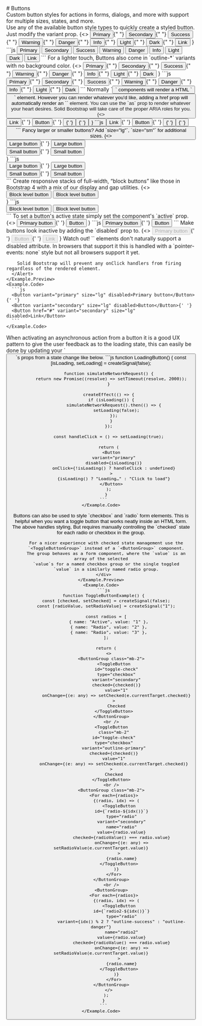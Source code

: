 
<GithubSource name="components/buttons.mdx" />
# Buttons

<div class="lead">
  Custom button styles for actions in forms, dialogs, and more with
  support for multiple sizes, states, and more.
</div>

<div class="row gy-5 pt-3">

  <Example title="Examples">
    <Example.Intro>
      Use any of the available button style types to quickly create a styled button. Just modify the variant prop.
    </Example.Intro>
    <Example.Preview>
    {<>
      <Button variant="primary">Primary</Button>{" "}
      <Button variant="secondary">Secondary</Button>{" "}
      <Button variant="success">Success</Button>{" "}
      <Button variant="warning">Warning</Button>{" "}
      <Button variant="danger">Danger</Button>{" "}
      <Button variant="info">Info</Button>{" "}
      <Button variant="light">Light</Button>{" "}
      <Button variant="dark">Dark</Button>{" "}
      <Button variant="link">Link</Button>
    </>}
    </Example.Preview>
    <Example.Code>
      ```js
        <Button variant="primary">Primary</Button>
        <Button variant="secondary">Secondary</Button>
        <Button variant="success">Success</Button>
        <Button variant="warning">Warning</Button>
        <Button variant="danger">Danger</Button>
        <Button variant="info">Info</Button>
        <Button variant="light">Light</Button>
        <Button variant="dark">Dark</Button>
        <Button variant="link">Link</Button>
      ```
    </Example.Code>
  </Example>

  <Example title="Outline buttons">
    <Example.Intro>
      For a lighter touch, Buttons also come in `outline-*` variants with no background color.
    </Example.Intro>
    <Example.Preview>
    {<>
      <Button variant="outline-primary">Primary</Button>{" "}
      <Button variant="outline-secondary">Secondary</Button>{" "}
      <Button variant="outline-success">Success</Button>{" "}
      <Button variant="outline-warning">Warning</Button>{" "}
      <Button variant="outline-danger">Danger</Button>{" "}
      <Button variant="outline-info">Info</Button>{" "}
      <Button variant="outline-light">Light</Button>{" "}
      <Button variant="outline-dark">Dark</Button>
    </>}
    </Example.Preview>
    <Example.Code>
      ```js
      <Button variant="outline-primary">Primary</Button>{" "}
      <Button variant="outline-secondary">Secondary</Button>{" "}
      <Button variant="outline-success">Success</Button>{" "}
      <Button variant="outline-warning">Warning</Button>{" "}
      <Button variant="outline-danger">Danger</Button>{" "}
      <Button variant="outline-info">Info</Button>{" "}
      <Button variant="outline-light">Light</Button>{" "}
      <Button variant="outline-dark">Dark</Button>
      ```
    </Example.Code>
  </Example>

  <Example title="Button tags">
    <Example.Intro>
      Normally `<Button>` components will render a HTML `<button>` element. However you can render whatever you'd like, adding a href prop will automatically render an `<a />` element. You can use the `as` prop to render whatever your heart desires. Solid Bootstrap will take care of the proper ARIA roles for you.
    </Example.Intro>
    <Example.Preview>
    {<>
      <Button href="#">Link</Button>{' '}
      <Button type="submit">Button</Button>{' '}
      <Button as="input" type="button" value="Input" />{' '}
      <Button as="input" type="submit" value="Submit" />{' '}
      <Button as="input" type="reset" value="Reset" />
    </>}
    </Example.Preview>
    <Example.Code>
      ```js
      <Button href="#">Link</Button>{' '}
      <Button type="submit">Button</Button>{' '}
      <Button as="input" type="button" value="Input" />{' '}
      <Button as="input" type="submit" value="Submit" />{' '}
      <Button as="input" type="reset" value="Reset" />
      ```
    </Example.Code>
  </Example>

  <Example title="Sizes">
    <Example.Intro>
      Fancy larger or smaller buttons? Add `size="lg"`, `size="sm"` for additional sizes.
    </Example.Intro>
    <Example.Preview>
    {<>
      <div class="mb-2">
        <Button variant="primary" size="lg">Large button</Button>{' '}
        <Button variant="secondary" size="lg">Large button</Button>
      </div>
      <div>
        <Button variant="primary" size="sm">Small button</Button>{' '}
        <Button variant="secondary" size="sm">Small button</Button>
      </div>
    </>}
    </Example.Preview>
    <Example.Code>
      ```js
      <div class="mb-2">
        <Button variant="primary" size="lg">Large button</Button>{' '}
        <Button variant="secondary" size="lg">Large button</Button>
      </div>
      <div>
        <Button variant="primary" size="sm">Small button</Button>{' '}
        <Button variant="secondary" size="sm">Small button</Button>
      </div>
      ```
    </Example.Code>
  </Example>

  <Example title="Block buttons">
    <Example.Intro>
      Create responsive stacks of full-width, “block buttons” like those in Bootstrap 4 with a mix of our display and gap utilities.
    </Example.Intro>
    <Example.Preview>
    {<>
      <div class="d-grid gap-2">
        <Button variant="primary" size="lg">Block level button</Button>
        <Button variant="secondary" size="lg">Block level button</Button>
      </div>
    </>}
    </Example.Preview>
    <Example.Code>
      ```js
      <div class="d-grid gap-2">
        <Button variant="primary" size="lg">Block level button</Button>
        <Button variant="secondary" size="lg">Block level button</Button>
      </div>
    ```
    </Example.Code>
  </Example>

  <Example title="Active state">
    <Example.Intro>
      To set a button's active state simply set the component's `active` prop.
    </Example.Intro>
    <Example.Preview>
    {<>
      <Button variant="primary" size="lg" active>Primary button</Button>{' '}
      <Button variant="secondary" size="lg" active>Button</Button>
    </>}
    </Example.Preview>
    <Example.Code>
      ```js
      <Button variant="primary" size="lg" active>Primary button</Button>{' '}
      <Button variant="secondary" size="lg" active>Button</Button>
    ```
    </Example.Code>
  </Example>

  <Example title="Disabled state">
    <Example.Intro>
      Make buttons look inactive by adding the `disabled` prop to.
    </Example.Intro>
    <Example.Preview>
    {<>
      <Button variant="primary" size="lg" disabled>Primary button</Button>{' '}
      <Button variant="secondary" size="lg" disabled>Button</Button>{' '}
      <Button href="#" variant="secondary" size="lg" disabled>Link</Button>
    </>}
      <Alert variant="warning" class="mt-3 pb-0">
        Watch out! `<a>` elements don't naturally support a disabled attribute. In browsers that support it this is handled with a `pointer-events: none` style but not all browsers support it yet.

        Solid Bootstrap will prevent any onClick handlers from firing regardless of the rendered element.
      </Alert>
    </Example.Preview>
    <Example.Code>
      ```js
      <Button variant="primary" size="lg" disabled>Primary button</Button>{' '}
      <Button variant="secondary" size="lg" disabled>Button</Button>{' '}
      <Button href="#" variant="secondary" size="lg" disabled>Link</Button>
      ```
    </Example.Code>
  </Example>

  <Example title="Button loading state">
    <Example.Intro>
      When activating an asynchronous action from a button it is a good UX pattern to give the user feedback as to the loading state, this can easily be done by updating your `<Button />`s props from a state change like below.
    </Example.Intro>
    <Example.Preview>
      <LoadingButton />
    </Example.Preview>
    <Example.Code>
      ```js
        function LoadingButton() {
          const [isLoading, setLoading] = createSignal(false);

          function simulateNetworkRequest() {
            return new Promise((resolve) => setTimeout(resolve, 2000));
          }

          createEffect(() => {
            if (isLoading()) {
              simulateNetworkRequest().then(() => {
                setLoading(false);
              });
            }
          });

          const handleClick = () => setLoading(true);

          return (
            <Button
              variant="primary"
              disabled={isLoading()}
              onClick={!isLoading() ? handleClick : undefined}
            >
              {isLoading() ? "Loading…" : "Click to load"}
            </Button>
          );
        }
      ```
    </Example.Code>
  </Example>


  <Example title="Checkbox / Radio">
    <Example.Intro>
      Buttons can also be used to style `checkbox` and `radio` form elements. This is helpful when you want a toggle button that works neatly inside an HTML form.
    </Example.Intro>
    <Example.Preview>
      <ToggleButtonExample />
      <div class="mt-4">
        The above handles styling, But requires manually controlling the
        `checked` state for each radio or checkbox in the group.


        For a nicer experience with checked state management use the
        `<ToggleButtonGroup>` instead of a `<ButtonGroup>` component.
        The group behaves as a form component, where the `value` is an array of the selected
        `value`s for a named checkbox group or the single toggled
        `value` in a similarly named radio group.
      </div>
    </Example.Preview>
    <Example.Code>
      ```js
      function ToggleButtonExample() {
        const [checked, setChecked] = createSignal(false);
        const [radioValue, setRadioValue] = createSignal("1");

        const radios = [
          { name: "Active", value: "1" },
          { name: "Radio", value: "2" },
          { name: "Radio", value: "3" },
        ];

        return (
          <>
            <ButtonGroup class="mb-2">
              <ToggleButton
                id="toggle-check"
                type="checkbox"
                variant="secondary"
                checked={checked()}
                value="1"
                onChange={(e: any) => setChecked(e.currentTarget.checked)}
              >
                Checked
              </ToggleButton>
            </ButtonGroup>
            <br />
            <ToggleButton
              class="mb-2"
              id="toggle-check"
              type="checkbox"
              variant="outline-primary"
              checked={checked()}
              value="1"
              onChange={(e: any) => setChecked(e.currentTarget.checked)}
            >
              Checked
            </ToggleButton>
            <br />
            <ButtonGroup class="mb-2">
              <For each={radios}>
                {(radio, idx) => (
                  <ToggleButton
                    id={`radio-${idx()}`}
                    type="radio"
                    variant="secondary"
                    name="radio"
                    value={radio.value}
                    checked={radioValue() === radio.value}
                    onChange={(e: any) => setRadioValue(e.currentTarget.value)}
                  >
                    {radio.name}
                  </ToggleButton>
                )}
              </For>
            </ButtonGroup>
            <br />
            <ButtonGroup>
              <For each={radios}>
                {(radio, idx) => (
                  <ToggleButton
                    id={`radio2-${idx()}`}
                    type="radio"
                    variant={idx() % 2 ? "outline-success" : "outline-danger"}
                    name="radio2"
                    value={radio.value}
                    checked={radioValue() === radio.value}
                    onChange={(e: any) => setRadioValue(e.currentTarget.value)}
                  >
                    {radio.name}
                  </ToggleButton>
                )}
              </For>
            </ButtonGroup>
          </>
        );
      }
      ```
    </Example.Code>
  </Example>

  <ButtonApi />
</div>